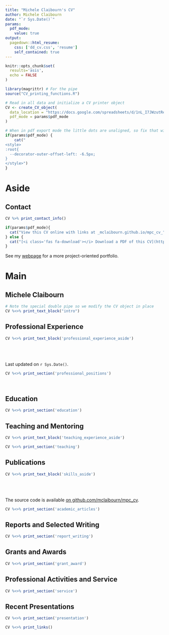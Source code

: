 ```yaml
---
title: "Michele Claibourn's CV"
author: Michele Claibourn
date: "`r Sys.Date()`"
params:
  pdf_mode:
    value: true
output:
  pagedown::html_resume:
    css: ['dd_cv.css', 'resume']
    self_contained: true
---
```


```r
knitr::opts_chunk$set(
  results='asis', 
  echo = FALSE
)

library(magrittr) # For the pipe
source("CV_printing_functions.R")

# Read in all data and initialize a CV printer object
CV <- create_CV_object(
  data_location = "https://docs.google.com/spreadsheets/d/1nL_I7JWzutRehfgZ0uRmQzn_xrKd8AeDFVLvaV_s3cg/edit?usp=sharing",  
  pdf_mode = params$pdf_mode
)

```


```r
# When in pdf export mode the little dots are unaligned, so fix that with some conditional CSS.
if(params$pdf_mode) {
    cat("
<style>
:root{
  --decorator-outer-offset-left: -6.5px;
}
</style>")
}
```


Aside
================================================================================

Contact {#contact}
--------------------------------------------------------------------------------

```r
CV %>% print_contact_info()
```

```r
if(params$pdf_mode){
  cat("View this CV online with links at _mclaibourn.github.io/mpc_cv_")
} else {
  cat("[<i class='fas fa-download'></i> Download a PDF of this CV](https://github.com/mclaibourn/mpc_cv/raw/master/mpc_cv.pdf)")
}
```

See my [webpage](https://mclaibourn.github.io/) for a more project-oriented portfolio.


Main
================================================================================

Michele Claibourn {#title}
--------------------------------------------------------------------------------

```r
# Note the special double pipe so we modify the CV object in place
CV %<>% print_text_block("intro") 
```


Professional Experience {data-icon=suitcase}
--------------------------------------------------------------------------------

::: aside
```r
CV %<>% print_text_block('professional_experience_aside')
```
<br>
<br>
<br>
Last updated on `r Sys.Date()`.
:::

```r
CV %<>% print_section('professional_positions')
```

<!-- These breaks just force a new page so section doesnt get cut off -->
<br>


Education {data-icon=graduation-cap data-concise=true}
--------------------------------------------------------------------------------

```r
CV %<>% print_section('education')
```



Teaching and Mentoring {data-icon=chalkboard-teacher}
--------------------------------------------------------------------------------

::: aside
```r
CV %<>% print_text_block('teaching_experience_aside')
```
:::

```r
CV %<>% print_section('teaching')
```


Publications {data-icon=book}
--------------------------------------------------------------------------------

::: aside
```r
CV %<>% print_text_block('skills_aside')
```
<br>
<br>
<br>
The source code is available [on github.com/mclaibourn/mpc_cv](https://github.com/mclaibourn/mpc_cv).
:::

```r
CV %<>% print_section('academic_articles')
```


Reports and Selected Writing {data-icon=chart-line}
--------------------------------------------------------------------------------

```r
CV %<>% print_section('report_writing')
```


Grants and Awards {data-icon=laptop}
--------------------------------------------------------------------------------

```r
CV %<>% print_section('grant_award')
```


Professional Activities and Service {data-icon=user-friends}
--------------------------------------------------------------------------------

```r
CV %<>% print_section('service')
```


Recent Presentations {data-icon=chalkboard}
--------------------------------------------------------------------------------

```r
CV %<>% print_section('presentation')
```



```r
CV %<>% print_links()
```
